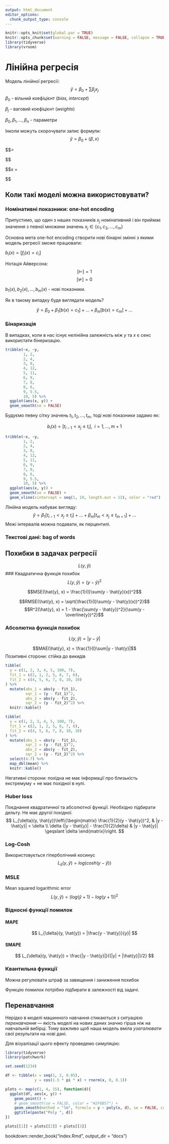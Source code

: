 ```yaml
---
output: html_document
editor_options: 
  chunk_output_type: console
---
```

```r
knitr::opts_knit$set(global.par = TRUE)
knitr::opts_chunk$set(warning = FALSE, message = FALSE, collapse = TRUE, out.width = '100%')
library(tidyverse)
library(vroom)
```

# Лінійна регресія {#reg}
Модель лінійної регресії:
$$\hat{y} = \beta_0 + \sum \beta_j x_j$$
$\beta_0$ - вільний коефіцієнт (*bias, intercept*)

$\beta_j$ - ваговий коефіцієнт (*weights*)

$\beta_0,  \beta_1,  \dots, \beta_n$ - параметри

Інколи можуть скорочувати запис формули:
$$\hat{y} = \beta_0 + \left \langle \beta, x \right \rangle$$

$$\beta = \begin{pmatrix}
\beta_1 \\ 
\beta_2 \\ 
\dots \\ 
\beta_n

\end{pmatrix}$$

$$x = \begin{pmatrix}
x_1 \\ 
x_2 \\ 
\dots \\ 
x_n

\end{pmatrix}$$

## Коли такі моделі можна використовувати?

### Номінативні показники: one-hot encoding

Припустимо, що один з наших показників $x_j$ номінативний і він приймає значення з певної множини значень $x_j \in \left \{ c_1, c_2, \dots, c_m \right \}$

Основна мета one-hot encoding створити нові бінарні змінні з якими модель регресії зможе працювати:

$b_i(x) = \left [ f_i(x) = c_i \right ]$

Нотація Айверсона:
$$\left [ \models  \right ] = 1$$
$$\left [ ⊭  \right ] = 0$$

$b_1(x), b_2(x), \dots, b_m(x)$ - нові показники.

Як в такому випадку буде виглядати модель?

$$\hat{y} = \beta_0 + \beta_1\left [ b(x) = c_1 \right ] + \dots + \beta_m\left [ b(x) = c_m \right ] + \dots$$

### Бінаризація
В випадках, коли в нас існує нелінійна залежність між $y$ та $x$ є сенс використати бінеризацію.
```r
tribble(~x, ~y,
        1, 2,
        2, 4,
        3, 8,
        4, 12,
        5, 11,
        6, 9,
        7, 8,
        8, 6,
        9, 5.5,
        10, 5) %>% 
  ggplot(aes(x, y)) +
  geom_smooth(se = FALSE)
```

Будуємо певну сітку значень ${t_1, t_2, \dots, t_m}$, тоді нові показники задамо як:

$$b_i(x) = [t_{i-1} < x_j \leqslant t_{i}], \;\; i = 1,\dots,m+1$$
```r
tribble(~x, ~y,
        1, 2,
        2, 4,
        3, 8,
        4, 12,
        5, 11,
        6, 9,
        7, 8,
        8, 6,
        9, 5.5,
        10, 5) %>% 
  ggplot(aes(x, y)) +
  geom_smooth(se = FALSE) +
  geom_vline(xintercept = seq(1, 10, length.out = 12), color = "red")
```

Лінійна модель набуває вигляду:
$$\hat{y} = \beta_1\left [ t_{i-1} < x_j \leqslant t_{i} \right ] + \dots + \beta_m\left [ t_{m} < x_j \leqslant t_{m+1} \right ] + \dots$$
Межі інтервалів можна подавати, як перцентилі.

### Текстові дані: bag of words

## Похибки в задачах регресії
$$L(y, \hat{y})$$
### Квадратична функція похибок
$$L(y, \hat{y}) = (y - \hat{y})^2$$

$$MSE(\hat{y}, x) = \frac{1}{l}\sum(y - \hat{y}(x))^2$$

$$RMSE(\hat{y}, x) = \sqrt{\frac{1}{l}\sum(y - \hat{y}(x))^2}$$
$$R^2(\hat{y}, x) = 1 - \frac{\sum(y - \hat{y})^2}{\sum(y - \overline{y})^2}$$

### Абсолютна функція похибок
$$L(y, \hat{y}) = |y - \hat{y}|$$

$$MAE(\hat{y}, x) = \frac{1}{l}\sum|y - \hat{y}|$$
Позитивні сторони: стійка до викидів
```r
tibble(
  y = c(1, 2, 3, 4, 5, 100, 7),
  fit_1 = c(2, 1, 2, 5, 6, 7, 6),
  fit_2 = c(4, 5, 6, 7, 8, 10, 10)
) %>% 
  mutate(abs_1 = abs(y - fit_1), 
         sqr_1 = (y - fit_1)^2,
         abs_2 = abs(y - fit_2), 
         sqr_2 = (y - fit_2)^2) %>% 
  knitr::kable()
```

```r
tibble(
  y = c(1, 2, 3, 4, 5, 100, 7),
  fit_1 = c(2, 1, 2, 5, 6, 7, 6),
  fit_2 = c(4, 5, 6, 7, 8, 10, 10)
) %>% 
  mutate(abs_1 = abs(y - fit_1), 
         sqr_1 = (y - fit_1)^2,
         abs_2 = abs(y - fit_2), 
         sqr_2 = (y - fit_2)^2) %>% 
  select(4:7) %>% 
  map_dbl(mean) %>% 
  knitr::kable()
```

Негативні сторони: похідна не має інформації про близькість екстремуму + не має похідної в нулі.

### Huber loss
Поєднання квадратичної та абсолютної функції. Необхідно підбирати дельту. Не має другої похідної.
$$
L_{\delta}(y, \hat{y})\left\{\begin{matrix}
\frac{1}{2}(y - \hat{y})^2, & |y - \hat{y}| <  \delta \\ 
\delta (|y - \hat{y}| - \frac{1}{2}\delta) & |y - \hat{y}| \geqslant   \delta   
\end{matrix}\right.
$$

### Log-Cosh
Використовується гіперболічний косинус
$$
L_{\delta}(y, \hat{y}) = log (cosh(y - \hat{y}))
$$

### MSLE
Mean squared logarithmic error
$$
L(y, \hat{y}) = (log(\hat{y} + 1) - log(y + 1))^2
$$

### Відносні функції помилок

#### MAPE
$$
L_{\delta}(y, \hat{y}) = |\frac{y - \hat{y}}{y}|
$$

#### SMAPE
$$
L_{\delta}(y, \hat{y}) = \frac{|y - \hat{y}|}{(|y| + |\hat{y}|)/2}
$$

### Квантильна функції
Можна регулювати штраф за завищення і заниження похибок

Функцію помилок потрібно підбирати в залежності від задачі.

## Перенавчання
Нерідко в моделі машинного навчання стикаються з ситуацією *перенавчання* --- якість моделі на нових даних значно гірша ніж на навчальній вибірці. Тому важливо щоб наша модель вміла *узагалювати* свої результати на нові дані.

Для візуалізації цього ефекту проведемо симуляцію:
```r
library(tidyverse)
library(patchwork)

set.seed(1234)

df <- tibble(x = seq(1, 2, 0.05),
             y = cos(1.5 * pi * x) + rnorm(x, 0, 0.1))

plots <- map(c(1, 4, 15), function(d){
  ggplot(df, aes(x, y)) +
    geom_point() + 
    # geom_smooth(se = FALSE, color = "#2F6B57") + 
    geom_smooth(method = "lm", formula = y ~ poly(x, d), se = FALSE, color = "#2F6B57") +
    ggtitle(paste("Poly ", d))
})

plots[[1]] + plots[[2]] + plots[[3]]
```


bookdown::render_book("index.Rmd", output_dir = "docs")

